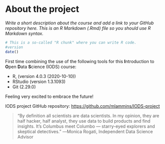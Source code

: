 
# About the project

*Write a short description about the course and add a link to your GitHub repository here. This is an R Markdown (.Rmd) file so you should use R Markdown syntax.*

```r
# This is a so-called "R chunk" where you can write R code.
#version
date()
```
First time combining the use of the following tools for this **I**ntroduction to **O**pen **D**ata **S**cience (IODS) course:

* R, (version 4.0.3 (2020-10-10))
* RStudio (version 1.3.1093)
* Git (2.29.0)

Feeling very excited to embrace the future!


IODS project GitHub repository:
[https://github.com/mlammins/IODS-project](https://github.com/mlammins/IODS-project)

> "By definition all scientists are data scientists. In my opinion, they are half hacker, half analyst, they use data to build products and find insights. It’s Columbus meet Columbo ― starry-eyed explorers and skeptical detectives.”
> ―Monica Rogati, Independent Data Science Advisor